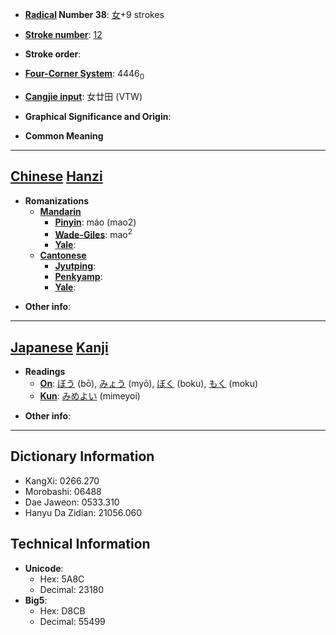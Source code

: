 * '''[[Wiktionary:Chinese radical index| Radical]] Number 38''': [[Wiktionary:Chinese radical index 女|女]]+9 strokes

* '''[[Wiktionary:Chinese total strokes index|Stroke number]]''': [[Wiktionary:Chinese total strokes index 12|12]]

* '''Stroke order''': 

* '''[[Wiktionary:Chinese four corner index|Four-Corner System]]''': 4446<sub>0</sub>

* '''[[Wiktionary:Chinese Cangjie index|Cangjie input]]''': 女廿田 (VTW)

* '''Graphical Significance and Origin''': 

* '''Common Meaning'''

----

== [[Chinese]] [[Hanzi]] ==

* '''Romanizations'''
** '''[[Mandarin]]'''
*** '''[[Pinyin]]''': máo (mao2)
*** '''[[Wade-Giles]]''': mao<sup>2</sup>
*** '''[[Yale]]''': 
** '''[[Cantonese]]'''
*** '''[[Jyutping]]''':
*** '''[[Penkyamp]]''': 
*** '''[[Yale]]''': 

* '''Other info''': 

----

== [[Japanese]] [[Kanji]] ==

* '''Readings'''
** '''[[On]]''': [[ぼう]] (bō), [[みょう]] (myō), [[ぼく]] (boku), [[もく]] (moku)
** '''[[Kun]]''': [[みめよい]] (mimeyoi)

* '''Other info''':  

----

== Dictionary Information ==

* KangXi: 0266.270
* Morobashi: 06488
* Dae Jaweon: 0533.310
* Hanyu Da Zidian: 21056.060

== Technical Information ==

* '''Unicode''':
** Hex: 5A8C
** Decimal: 23180
* '''Big5''':
** Hex: D8CB
** Decimal: 55499